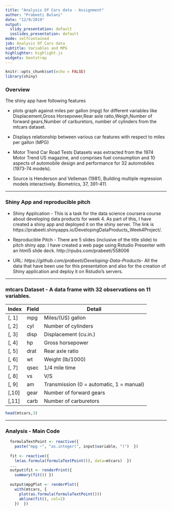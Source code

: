 ---
title: "Analysis Of Cars data - Assignment"
author: "Prabeeti Bulani"
date: "12/9/2019"
output:
  slidy_presentation: default
  ioslides_presentation: default
mode: selfcontained
job: Analysis Of Cars data
subtitle: Variables and MPG
highlighter: highlight.js
widgets: bootstrap
---

```{r setup, include=FALSE}
knitr::opts_chunk$set(echo = FALSE)
library(shiny)
```

### Overview

The shiny app have following features

- plots graph against miles per gallon (mpg) for different variables like Displacement,Gross Horsepower,Rear axle ratio,Weigh,Number of forward gears,Number of carburetors, number of cylinders from the mtcars dataset.

- Displays relationship between various car features with respect to miles per gallon (MPG)

- Motor Trend Car Road Tests Datasets was extracted from the 1974 Motor Trend US magazine, and comprises fuel consumption and 10 aspects of automobile design and performance for 32 automobiles (1973-74 models).

- Source is Henderson and Velleman (1981), Building multiple regression models interactively. Biometrics, 37, 391-411.

---

### Shiny App and reproducible pitch

- Shiny Application - This is a task for the data science coursera course about developing data products for week 4. As part of this, I have created a shiny app and deployed it on the shiny server. The link is https://prabeeti.shinyapps.io/DevelopingDataProducts_Week4Project/.

- Reproducible Pitch - There are 5 slides (inclusive of the title slide) to pitch shiny app. I have created  a web page using  Rstudio Presenter with an html5 slide deck. http://rpubs.com/prabeeti/558006

- URL: *https://github.com/prabeeti/Developing-Data-Products*- All the data that have been use for this presentation and also for the creation of  Shiny application and deploy it on Rstudio's servers.

---

### mtcars Dataset - A data frame with 32 observations on 11 variables.

| Index | Field | Detail |
------- | ----- | ------ |
| [, 1] | mpg | Miles/(US) gallon |
| [, 2]  | cyl | Number of cylinders |
| [, 3]	| disp | Displacement (cu.in.) |
| [, 4]	| hp | Gross horsepower |
| [, 5]	| drat | Rear axle ratio |
| [, 6]	| wt | Weight (lb/1000) |
| [, 7]	| qsec | 1/4 mile time |
| [, 8]	| vs | V/S |
| [, 9]	| am | Transmission (0 = automatic, 1 = manual) |
| [,10]	| gear | Number of forward gears |
| [,11]	| carb | Number of carburetors |
```{r}
head(mtcars,3)
```
---

### Analysis - Main Code
```r
  formulaTextPoint <- reactive({
    paste("mpg ~", "as.integer(", input$variable, ")")  })
  
  fit <- reactive({
    lm(as.formula(formulaTextPoint()), data=mtcars)  })
  ...
  output$fit <- renderPrint({
    summary(fit()) })
  
  output$mpgPlot <- renderPlot({
    with(mtcars, {
      plot(as.formula(formulaTextPoint()))
      abline(fit(), col=2)
    })  })
```

